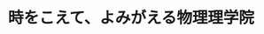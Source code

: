 ﻿---
title: "時をこえて、よみがえる物理理学院"
category: "理学院"
vol: "56"
interviewee: "上田 正仁 "
url: ""
tags: []
pdf: "56-1.pdf"
career: ""
preface: "物質は粒子であり波である。知識としては知っているが、実感できないものである。 しかし、上田先生が研究対象としているボースアインシュタイン凝縮は粒子と波の性質が顕著に表れた実に不思議なものである。"
---
